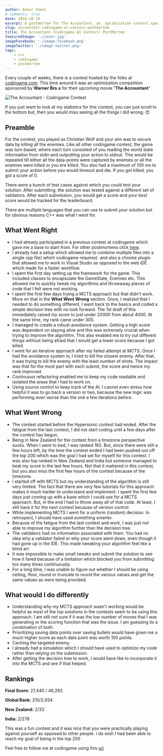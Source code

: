 ```yaml
---
author: Ankur Sheel
# comments: true
date: 2016-10-19
excerpt: A postmortem for The Accountant, an  optimization contest sponsored by Warner Bro.s for their upcoming movie "The Accountant" held by codingame
slug: accountant-codingame-ai-contest-postmortem
title: The Accountant (Codingame AI Contest) PostMortem
featuredImage: './cover.jpg'
imageFacebook: './image-facebook.png'
imageTwitter: './image-twitter.png'
tags:
    - c++
    - codingame
    - postmortem
---
```


Every couple of weeks, there is a contest hosted by the folks at [codingame.com](http://www.codingame.com). This time around it was an optimization competition sponsored by **Warner Bro.s** for their upcoming movie "**The Accountant**"

![The Accountant - Codingame Contest](./cover.jpg)

If you just want to look at my statistics for this contest, you can just scroll to the bottom but, then you would miss seeing all the things I did wrong. 😊

## Preamble

For the contest, you played as Christian Wolf and your aim was to secure data by killing all the enemies. Like all other codingame contest, the game was turn based, where each turn consisted of you reading the world state information from stdin and outputting your action to stdout. This would be repeated till either all the data-points were captured by enemies or all the enemies were killed or you ere killed. You also had a maximum of 100 ms to submit your action before you would timeout and die. If you got killed, you got a score of 0.

There were a bunch of test cases against which you could test your solution. After submitting, the solution was tested against a different set of validators. After each submission, you would get a score and your best score would be tracked for the leaderboard.

There are multiple languages that you can use to submit your solution but for obvious reasons C++ was what I went for.

## What Went Right

-   I had already participated in a previous contest at codingame which gave me a base to start from. For other postmortems click [here](/category/Codingame).
-   I already had a setup which allowed me to combine multiple files into a single cpp file( which codingame requires)  and also a chrome plugin that allowed me to work in Visual Studio as opposed to the web IDE which made for a faster workflow.
-   I spent the first day setting up the framework for the game. This included classes to encapsulate the GameState, Enemies etc. This allowed me to quickly tweak my algorithms and throwaway pieces of code that I felt were not working.
-   I spent the first few days trying a MCTS approach but that didn't work. More on that in the **What Went Wrong** section. Once, I realized that I needed to do something different, I went back to the basics and coded a simple decision tree with no look forward. The 1st draft of this immediately raised my score to just under 20000 from about 4000. At the same time, my rank came under 300.
-   I managed to create a robust avoidance system. Getting a high score was dependent on staying alive and this was extremely crucial when trying to improve the algorithm. This also enabled me to try out different things without being afraid that I would get a lower score because I got killed.
-   I went for an iterative approach after my failed attempt at MCTS. Once I had the avoidance system in, I tried to kill the closest enemy. After that, it was trying to kill the enemy with the least number of shots. The impact was that for the most part with each submit, the score and hence my rank improved.
-   Continuous refactoring enabled me to keep my code readable and isolated the areas that I had to work on.
-   Using source control to keep track of the AI. I cannot even stress how helpful it was to go back a version or two, because the new logic was performing even worse than the one a few iterations before.

## What Went Wrong

-   The contest started before the Hypersonic contest had ended. After the fatigue from the last contest, I did not start coding until a few days after the contest has begun.
-   Being in New Zealand for the contest from a timezone perspective sucks. When I went to bed, I was ranked 192. But, since there were still a few hours left, by the time the contest ended I had been pushed out off the top 200 which was the goal I had set for myself for this contest. I was also top ranked in New Zealand and India but someone managed to beat my score in the last few hours. Not that it mattered in this contest, but you also miss the first few hours of the contest because of the timezone.
-   I started off with MCTS but my understanding of the algorithm is still very limited. The fact that there are very few tutorials for this approach makes it much harder to understand and implement. I spent the first few days just coming up with a base which I could use for a MCTS approach. But, in the end I had to throw away all of that code. At least, I still have it for the next contest because of version control.
-   While implementing MCTS I went for a uniform (random) decision. In retrospect, I should have used something smarter.
-   Because of the fatigue from the last contest and work, I was just not able to improve my algorithm further than the decision tree.
-   The validators had no information associated with them. You had no idea why a validator failed or why your score went down, even though it had gone up in the IDE. This made tweaking your algorithm feel like a blind art.
-   It was impossible to make small tweaks and submit the solution to see how it fared because of a limitation which blocked you from submitting too many times continuously.
-   For a long time, I was unable to figure out whether I should be using ceiling, floor, round or truncate to round the various values and get the same values as were being provided.

## What would I do differently

-   Understanding why my MCTS approach wasn't working would be helpful as most of the top solutions in the contests seem to be using this approach. I am still not sure if it was the low number of moves that I was generating or the scoring function that was the issue. I am guessing its a combination of both.
-   Prioritizing saving data points over saving bullets would have given me a much higher score as each data point was worth 100 points.
-   Caching the targeted enemy.
-   I already had a simulation which I should have used to optimize my code rather than relying on the submission.
-   After getting the decision tree to work, I would have like to incorporate it into the MCTS and see if that helped.

## Rankings

**Final Score**: 27,440 / 46,293

**Global Rank:** 210/2,934

**New Zealand:** 2/33

**India:** 2/278

This was a fun contest and it was nice that you were practically playing against yourself as opposed to other people. I do wish I had been able to reach my goal of being in the top 200

Feel free to follow me at codingame using this [url](https://www.codingame.com/servlet/urlinvite?u=1506970).
